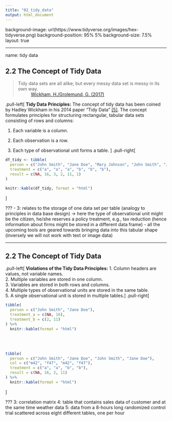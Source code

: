```yaml
---
title: "02_tidy_data"
output: html_document
---
```


background-image: url(https://www.tidyverse.org/images/hex-tidyverse.png)
background-position: 95% 5%
background-size: 7.5%
layout: true

---

name: tidy data

## 2.2 The Concept of Tidy Data

> Tidy data sets are all alike; but every messy data set is messy in its own way.  
~ [Wickham, H./Grolemund, G. (2017)](#references)

.pull-left[
**Tidy Data Principles:** The concept of tidy data has been coined by Hadley Wickham in his 2014 paper "Tidy Data" [[5]](references). The concept formulates principles for structuring rectangular, tabular data sets consisting of rows and columns:

1. Each variable is a column.

2. Each observation is a row.

3. Each type of observational unit forms a table.
]
.pull-right[
```r
df_tidy <- tibble(
  person = c("John Smith", "Jane Doe", "Mary Johnson", "John Smith", "Jane Doe", "Mary Johnson"),
  treatment = c("a", "a", "a", "b", "b", "b"),
  result = c(NA, 16, 3, 2, 11, 1)
)

knitr::kable(df_tidy, format = "html")
```
]

???
- 3: relates to the storage of one data set per table (analogy to principles in data base design) -> here the type of observational unit might be the citizen, he/she reserves a policy treatment, e.g., tax reduction (hence information about firms might be stored in a different data frame)
- all the upcoming tools are geared towards bringing data into this tabular shape (inversely we will not work with text or image data)

---

## 2.2 The Concept of Tidy Data

.pull-left[
**Violations of the Tidy Data Principles:**
1. Column headers are values, not variable names.  
2. Multiple variables are stored in one column.  
3. Variables are stored in both rows and columns.  
4. Multiple types of observational units are stored in the same table.  
5. A single observational unit is stored in multiple tables.
]
.pull-right[
<br>
```r
tibble(
  person = c("John Smith", "Jane Doe"),
  treatment_a = c(NA, 16),
  treatment_b = c(2, 11)
) %>% 
  knitr::kable(format = "html")
```
<br><br>
```r
tibble(
  person = c("John Smith", "Jane Doe", "John Smith", "Jane Doe"),
  col = c("m42", "f47", "m42", "f47"),
  treatment = c("a", "a", "b", "b"),
  result = c(NA, 16, 2, 11)
) %>% 
  knitr::kable(format = "html")
```
]

???
3: correlation matrix
4: table that contains sales data of customer and at the same time weather data
5: data from a 8-hours long randomized control trial scattered across eight different tables, one per hour
